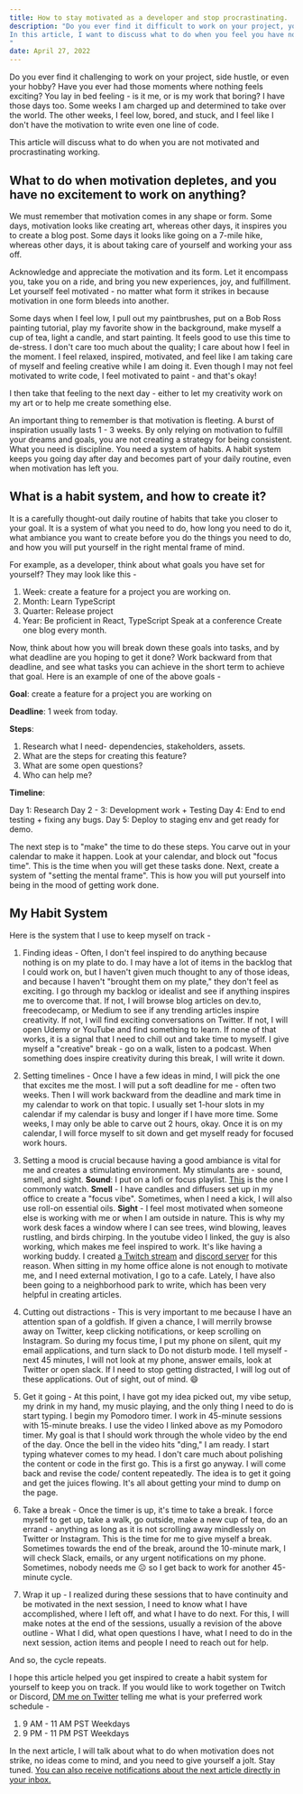 ```yaml
---
title: How to stay motivated as a developer and stop procrastinating. 
description: "Do you ever find it difficult to work on your project, your side hustle, or even your hobby? You ever had those moments where nothing feels exciting, everything feels boring, and you lay there in bed feeling - is it just me or is my work really that boring?  I feel it too. One week I feel super excited and feel I can do anything I put my mind to, the next I feel very low, bored and stuck and feel like I do not have the motivation to put even one line of code in. 
In this article, I want to discuss what to do when you feel you have no motivation to do anything, or can not collect yourself to focus on your task at hand. 
"
date: April 27, 2022
---
```


Do you ever find it challenging to work on your project, side hustle, or even your hobby? Have you ever had those moments where nothing feels exciting? You lay in bed feeling - is it me, or is my work that boring? I have those days too. Some weeks I am charged up and determined to take over the world. The other weeks, I feel low, bored, and stuck, and I feel like I don't have the motivation to write even one line of code.

This article will discuss what to do when you are not motivated and procrastinating working.

## What to do when motivation depletes, and you have no excitement to work on anything?

We must remember that motivation comes in any shape or form. Some days, motivation looks like creating art, whereas other days, it inspires you to create a blog post. Some days it looks like going on a 7-mile hike, whereas other days, it is about taking care of yourself and working your ass off.

Acknowledge and appreciate the motivation and its form. Let it encompass you, take you on a ride, and bring you new experiences, joy, and fulfillment. Let yourself feel motivated - no matter what form it strikes in because motivation in one form bleeds into another.

Some days when I feel low, I pull out my paintbrushes, put on a Bob Ross painting tutorial, play my favorite show in the background, make myself a cup of tea, light a candle, and start painting. It feels good to use this time to de-stress. I don't care too much about the quality; I care about how I feel in the moment. I feel relaxed, inspired, motivated, and feel like I am taking care of myself and feeling creative while I am doing it. Even though I may not feel motivated to write code, I feel motivated to paint - and that's okay!

I then take that feeling to the next day - either to let my creativity work on my art or to help me create something else.

An important thing to remember is that motivation is fleeting. A burst of inspiration usually lasts 1 - 3 weeks. By only relying on motivation to fulfill your dreams and goals, you are not creating a strategy for being consistent. What you need is discipline. You need a system of habits. A habit system keeps you going day after day and becomes part of your daily routine, even when motivation has left you.

## What is a habit system, and how to create it?

It is a carefully thought-out daily routine of habits that take you closer to your goal. It is a system of what you need to do, how long you need to do it, what ambiance you want to create before you do the things you need to do, and how you will put yourself in the right mental frame of mind.

For example, as a developer, think about what goals you have set for yourself? They may look like this -

1. Week: create a feature for a project you are working on.
2. Month: Learn TypeScript
3. Quarter: Release project
4. Year:
   Be proficient in React, TypeScript
   Speak at a conference
   Create one blog every month.

Now, think about how you will break down these goals into tasks, and by what deadline are you hoping to get it done? Work backward from that deadline, and see what tasks you can achieve in the short term to achieve that goal. Here is an example of one of the above goals -

**Goal**: create a feature for a project you are working on

**Deadline**: 1 week from today.

**Steps**:

1. Research what I need- dependencies, stakeholders, assets.
2. What are the steps for creating this feature?
3. What are some open questions?
4. Who can help me?

**Timeline**:

Day 1: Research
Day 2 - 3: Development work + Testing
Day 4: End to end testing + fixing any bugs.
Day 5: Deploy to staging env and get ready for demo.

The next step is to "make" the time to do these steps. You carve out in your calendar to make it happen. Look at your calendar, and block out "focus time". This is the time when you will get these tasks done. Next, create a system of "setting the mental frame". This is how you will put yourself into being in the mood of getting work done.

## My Habit System

Here is the system that I use to keep myself on track -

1. Finding ideas - Often, I don't feel inspired to do anything because nothing is on my plate to do. I may have a lot of items in the backlog that I could work on, but I haven't given much thought to any of those ideas, and because I haven't "brought them on my plate," they don't feel as exciting. I go through my backlog or idealist and see if anything inspires me to overcome that. If not, I will browse blog articles on dev.to, freecodecamp, or Medium to see if any trending articles inspire creativity. If not, I will find exciting conversations on Twitter. If not, I will open Udemy or YouTube and find something to learn. If none of that works, it is a signal that I need to chill out and take time to myself. I give myself a "creative" break - go on a walk, listen to a podcast. When something does inspire creativity during this break, I will write it down.

2. Setting timelines - Once I have a few ideas in mind, I will pick the one that excites me the most. I will put a soft deadline for me - often two weeks. Then I will work backward from the deadline and mark time in my calendar to work on that topic. I usually set 1-hour slots in my calendar if my calendar is busy and longer if I have more time. Some weeks, I may only be able to carve out 2 hours, okay. Once it is on my calendar, I will force myself to sit down and get myself ready for focused work hours.

3. Setting a mood is crucial because having a good ambiance is vital for me and creates a stimulating environment. My stimulants are - sound, smell, and sight.
   **Sound**: I put on a lofi or focus playlist. [This](https://www.youtube.com/watch?utm_campaign=JSByte&utm_medium=email&utm_source=Revue%20newsletter&v=csCp0Wd2-40.) is the one I commonly watch.
   **Smell** - I have candles and diffusers set up in my office to create a "focus vibe". Sometimes, when I need a kick, I will also use roll-on essential oils.
   **Sight** - I feel most motivated when someone else is working with me or when I am outside in nature. This is why my work desk faces a window where I can see trees, wind blowing, leaves rustling, and birds chirping. In the youtube video I linked, the guy is also working, which makes me feel inspired to work. It's like having a working buddy. I created [a Twitch stream](http://twitch.tv/shrutikapoor?utm_campaign=JSByte&utm_medium=blog&utm_source=devto) and [discord server](https://discord.gg/rgqyH75Saf?utm_campaign=JSByte&utm_medium=blog&utm_source=devto) for this reason. When sitting in my home office alone is not enough to motivate me, and I need external motivation, I go to a cafe. Lately, I have also been going to a neighborhood park to write, which has been very helpful in creating articles.

4. Cutting out distractions - This is very important to me because I have an attention span of a goldfish. If given a chance, I will merrily browse away on Twitter, keep clicking notifications, or keep scrolling on Instagram. So during my focus time, I put my phone on silent, quit my email applications, and turn slack to Do not disturb mode. I tell myself - next 45 minutes, I will not look at my phone, answer emails, look at Twitter or open slack. If I need to stop getting distracted, I will log out of these applications. Out of sight, out of mind. 😄

5. Get it going - At this point, I have got my idea picked out, my vibe setup, my drink in my hand, my music playing, and the only thing I need to do is start typing. I begin my Pomodoro timer. I work in 45-minute sessions with 15-minute breaks. I use the video I linked above as my Pomodoro timer. My goal is that I should work through the whole video by the end of the day. Once the bell in the video hits "ding," I am ready. I start typing whatever comes to my head. I don't care much about polishing the content or code in the first go. This is a first go anyway. I will come back and revise the code/ content repeatedly. The idea is to get it going and get the juices flowing. It's all about getting your mind to dump on the page.

6. Take a break - Once the timer is up, it's time to take a break. I force myself to get up, take a walk, go outside, make a new cup of tea, do an errand - anything as long as it is not scrolling away mindlessly on Twitter or Instagram. This is the time for me to give myself a break. Sometimes towards the end of the break, around the 10-minute mark, I will check Slack, emails, or any urgent notifications on my phone. Sometimes, nobody needs me ☹️ so I get back to work for another 45-minute cycle.

7. Wrap it up - I realized during these sessions that to have continuity and be motivated in the next session, I need to know what I have accomplished, where I left off, and what I have to do next. For this, I will make notes at the end of the sessions, usually a revision of the above outline - What I did, what open questions I have, what I need to do in the next session, action items and people I need to reach out for help.

And so, the cycle repeats.

I hope this article helped you get inspired to create a habit system for yourself to keep you on track. If you would like to work together on Twitch or Discord, [DM me on Twitter](http://twitter.com/shrutikapoor08?utm_campaign=JSByte&utm_medium=blog&utm_source=Devto) telling me what is your preferred work schedule -

1. 9 AM - 11 AM PST Weekdays
2. 9 PM - 11 PM PST Weekdays

In the next article, I will talk about what to do when motivation does not strike, no ideas come to mind, and you need to give yourself a jolt. Stay tuned. [You can also receive notifications about the next article directly in your inbox.](https://www.getrevue.co/profile/shrutikapoor08?utm_campaign=JSByte&utm_medium=shrutikapoordev&utm_source=homepage)
